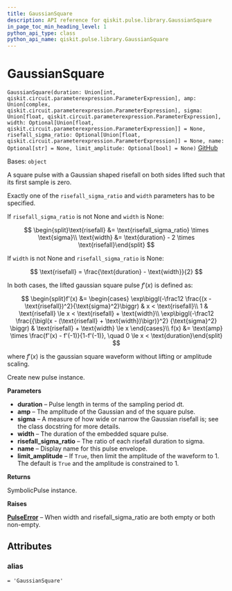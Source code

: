 ```yaml
---
title: GaussianSquare
description: API reference for qiskit.pulse.library.GaussianSquare
in_page_toc_min_heading_level: 1
python_api_type: class
python_api_name: qiskit.pulse.library.GaussianSquare
---
```


# GaussianSquare

<span id="qiskit.pulse.library.GaussianSquare" />

`GaussianSquare(duration: Union[int, qiskit.circuit.parameterexpression.ParameterExpression], amp: Union[complex, qiskit.circuit.parameterexpression.ParameterExpression], sigma: Union[float, qiskit.circuit.parameterexpression.ParameterExpression], width: Optional[Union[float, qiskit.circuit.parameterexpression.ParameterExpression]] = None, risefall_sigma_ratio: Optional[Union[float, qiskit.circuit.parameterexpression.ParameterExpression]] = None, name: Optional[str] = None, limit_amplitude: Optional[bool] = None)` [GitHub](https://github.com/qiskit/qiskit/tree/stable/0.22/qiskit/pulse/library/symbolic_pulses.py "view source code")

Bases: `object`

A square pulse with a Gaussian shaped risefall on both sides lifted such that its first sample is zero.

Exactly one of the `risefall_sigma_ratio` and `width` parameters has to be specified.

If `risefall_sigma_ratio` is not None and `width` is None:

$$
\begin{split}\text{risefall} &= \text{risefall_sigma_ratio} \times \text{sigma}\\
\text{width} &= \text{duration} - 2 \times \text{risefall}\end{split}
$$

If `width` is not None and `risefall_sigma_ratio` is None:

$$
\text{risefall} = \frac{\text{duration} - \text{width}}{2}
$$

In both cases, the lifted gaussian square pulse $f'(x)$ is defined as:

$$
\begin{split}f'(x) &= \begin{cases}            \exp\biggl(-\frac12 \frac{(x - \text{risefall})^2}{\text{sigma}^2}\biggr)                & x < \text{risefall}\\
    1                & \text{risefall} \le x < \text{risefall} + \text{width}\\
    \exp\biggl(-\frac12                    \frac{{\bigl(x - (\text{risefall} + \text{width})\bigr)}^2}                          {\text{sigma}^2}                    \biggr)                & \text{risefall} + \text{width} \le x        \end{cases}\\
f(x) &= \text{amp} \times \frac{f'(x) - f'(-1)}{1-f'(-1)},            \quad 0 \le x < \text{duration}\end{split}
$$

where $f'(x)$ is the gaussian square waveform without lifting or amplitude scaling.

Create new pulse instance.

**Parameters**

*   **duration** – Pulse length in terms of the sampling period dt.
*   **amp** – The amplitude of the Gaussian and of the square pulse.
*   **sigma** – A measure of how wide or narrow the Gaussian risefall is; see the class docstring for more details.
*   **width** – The duration of the embedded square pulse.
*   **risefall\_sigma\_ratio** – The ratio of each risefall duration to sigma.
*   **name** – Display name for this pulse envelope.
*   **limit\_amplitude** – If `True`, then limit the amplitude of the waveform to 1. The default is `True` and the amplitude is constrained to 1.

**Returns**

SymbolicPulse instance.

**Raises**

[**PulseError**](pulse#qiskit.pulse.PulseError "qiskit.pulse.PulseError") – When width and risefall\_sigma\_ratio are both empty or both non-empty.

## Attributes

<span id="qiskit.pulse.library.GaussianSquare.alias" />

### alias

`= 'GaussianSquare'`

